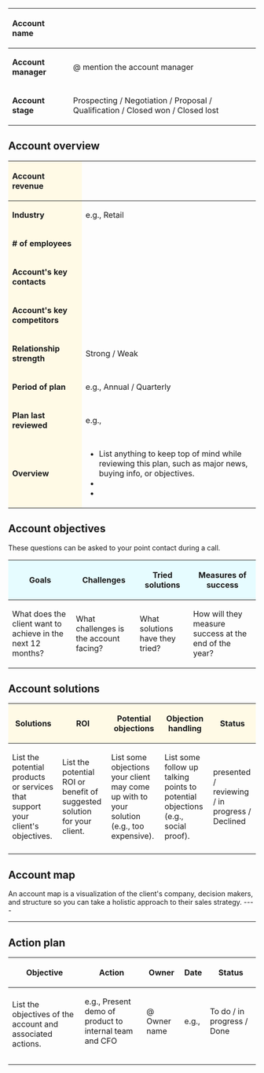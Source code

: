 {| class="wikitable"
! style="vertical-align:middle;text-align:left;" |'''Account name'''
|
|-
! style="vertical-align:middle;text-align:left;" |'''Account manager'''
|@ mention the account manager
|-
! style="vertical-align:middle;text-align:left;" |'''Account stage'''
|Prospecting / Negotiation / Proposal / Qualification / Closed won / Closed lost
|}

==Account overview==
{| class="wikitable"
! style="background-color:#fffae6;vertical-align:middle;text-align:left;" |'''Account revenue'''
|
|-
! style="background-color:#fffae6;vertical-align:middle;text-align:left;" |'''Industry'''
|e.g., Retail
|-
! style="background-color:#fffae6;vertical-align:middle;text-align:left;" |'''# of employees'''
|
|-
! style="background-color:#fffae6;vertical-align:middle;text-align:left;" |'''Account's key contacts'''
|
|-
! style="background-color:#fffae6;vertical-align:middle;text-align:left;" |'''Account's key competitors'''
|
|-
! style="background-color:#fffae6;vertical-align:middle;text-align:left;" |'''Relationship strength'''
|Strong / Weak
|-
! style="background-color:#fffae6;vertical-align:middle;text-align:left;" |'''Period of plan'''
|e.g., Annual / Quarterly
|-
! style="background-color:#fffae6;vertical-align:middle;text-align:left;" |'''Plan last reviewed'''
|e.g.,
|-
! style="background-color:#fffae6;vertical-align:middle;text-align:left;" |'''Overview'''
|
*List anything to keep top of mind while reviewing this plan, such as major news, buying info, or objectives.
*
*
|}

==Account objectives==
These questions can be asked to your point contact during a call.
{| class="wikitable"
! style="background-color:#e6fcff;" |'''Goals'''
! style="background-color:#e6fcff;" |'''Challenges'''
! style="background-color:#e6fcff;" |'''Tried solutions'''
! style="background-color:#e6fcff;" |'''Measures of success'''
|-
|What does the client want to achieve in the next 12 months?
|What challenges is the account facing?
|What solutions have they tried?
|How will they measure success at the end of the year?
|}

==Account solutions==
{| class="wikitable"
! style="background-color:#fffae6;" |'''Solutions'''
! style="background-color:#fffae6;" |'''ROI'''
! style="background-color:#fffae6;" |'''Potential objections'''
! style="background-color:#fffae6;" |'''Objection handling'''
! style="background-color:#fffae6;" |'''Status'''
|-
|List the potential products or services that support your client's objectives.
|List the potential ROI or benefit of suggested solution for your client.
|List some objections your client may come up with to your solution (e.g., too expensive).
|List some follow up talking points to potential objections (e.g., social proof).
|presented / reviewing / in progress / Declined
|-
|
|
|
|
|
|}

==Account map==
An account map is a visualization of the client's company, decision makers, and structure so you can take a holistic approach to their sales strategy.
----<Embed your results>

----

==Action plan==
{| class="wikitable"
!'''Objective'''
!'''Action'''
!'''Owner'''
!'''Date'''
!'''Status'''
|-
| rowspan="3" |List the objectives of the account and associated actions.
|e.g., Present demo of product to internal team and CFO
|@ Owner name
|e.g.,
|To do / in progress / Done
|-
|
|
|
|
|-
|
|
|
|
|-
|
|
|
|
|
|}